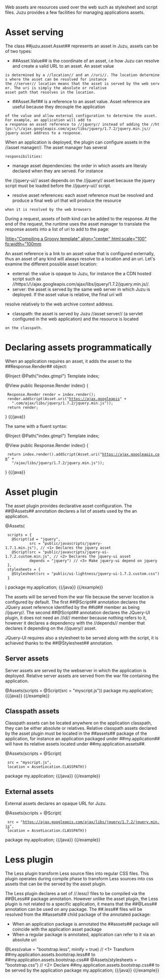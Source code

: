 Web assets are resources used over the web such as stylesheet and script files. Juzu provides a few facilities for
managing applications assets.

= Asset serving =

The class ##juzu.asset.Asset## represents an asset in Juzu, assets can be of two types:

* ##Asset.Value## is the coordinate of an asset, i.e how Juzu can resolve and create a valid URL to an asset. An asset value
 is determined by a //location// and an //uri//. The location determines where the asset can be resolved for instance
 the //server// location means that the asset is served by the web server. The uri is simply the absolute or relative
 asset path that resolves in the location.

* ##Asset.Ref## is a reference to an asset value. Asset reference are useful because they decouple the application
 of the value and allow external configuration to determine the asset. For example, an application will add to
 a response an asset reference to //jquery// instead of adding the //https:\/\/ajax.googleapis.com/ajax/libs/jquery/1.7.2/jquery.min.js//
 jquery asset address to a response.

When an application is deployed, the plugin can configure assets in the //asset manager//. The asset manager has several
 responsibilities:

* manage asset dependencies: the order in which assets are literaly declared when they are served. For instance
the //jquery-ui// asset depends on the //jquery// asset because the jquery script must be loaded before the //jquery-ui//
script.
* resolve asset references: each asset reference must be resolved and produce a final web url that will produce the resource
 when it is resolved by the web browsers

During a request, assets of both kind can be added to the response. At the end of the request, the runtime uses the
asset manager to translate the response assets into a list of uri to add to the page:

[[image:images/assets/assets1.png||title="Compiling a Groovy template" align="center" html:scale="100" fo:width="100mm]]

An asset reference is a link to an asset value that is configured externally, thus an asset of any kind will always resolve
to a location and an uri. Let's examine the different possible asset location:

* external: the value is opaque to Juzu, for instance the a CDN hosted script such as //https:\/\/ajax.googleapis.com/ajax/libs/jquery/1.7.2/jquery.min.js//.
* server: the asset is served by the same web server in which Juzu is deployed. If the asset value is relative, the final uri will
resolve relatively to the web archive context address.
* classpath: the asset is served by Juzu //asset server// (a servlet configured in the web application) and the resource is located
 on the classpath.

= Declaring assets programmatically =

When an application requires an asset, it adds the asset to the ##Response.Render## object:

{{java}}
@Inject
@Path("index.gtmpl")
Template index;

@View
public Response.Render index() {
  Response.Render render = index.render();
  render.addScript(Asset.uri("https://ajax.googleapis" +
    ".com/ajax/libs/jquery/1.7.2/jquery.min.js"));
  return render;
}
{{/java}}

The same with a fluent syntax:

{{java}}
@Inject
@Path("index.gtmpl")
Template index;

@View
public Response.Render index() {
  return index.render().addScript(Asset.uri("https://ajax.googleapis.com" +
    "/ajax/libs/jquery/1.7.2/jquery.min.js"));
}
{{/java}}


= Asset plugin =

The asset plugin provides declarative asset configuration. The ##@Assets## annotation declares a list of assets used
by the an application.

{{example title="JQuery UI declarative asset configuration"}}
{{java}}
@Assets(
  scripts = {
    @Script(id = "jquery",
            src = "public/javascripts/jquery-1.7.1.min.js"), // <1> Declares the jquery asset
    @Script(src = "public/javascripts/jquery-ui-1.7.2.custom.min.js", // <2> Declares the jquery-ui asset
            depends = "jquery") // <3> Make jquery-ui depend on jquery
  },
  stylesheets = {
    @Stylesheet(src = "public/ui-lightness/jquery-ui-1.7.2.custom.css")
  }
)
package my.application;
{{/java}}
{{/example}}

The assets will be served from the war file because the server location is configured by default. The first ##@Script##
annotation declares the JQuery asset reference identified by the ##id## member  as being //jquery//. The second ##@Script##
annotation declares the JQuery-UI plugin, it does not need an //id// member because nothing refers to it, however it
declares a dependency with the //depends// member that declares it depending on the //jquery// asset.

JQuery-UI requires also a stylesheet to be served along with the script, it is achieved thanks to the  ##@Stylesheet## annotation.

== Server assets ==

Server assets are served by the webserver in which the application is deployed. Relative server assets are served from
the war file containing the application.

{{example title="Declarative relative server asset configuration"}}
{{java}}
@Assets(scripts = @Script(src = "myscript.js"))
package my.application;
{{/java}}
{{/example}}

== Classpath assets ==

Classpath assets can be located anywhere on the application classpath, they can be either absolute or relatives. Relative
classpath assets declared by the asset plugin must be located in the ##assets## package of the application, for instance
an application packaged under ##my.application## will have its relative assets located under ##my.application.assets##.

{{example title="Declarative relative classpath asset configuration"}}
{{java}}
@Assets(scripts = @Script(
  src = "myscript.js",
  location = AssetLocation.CLASSPATH))
package my.application;
{{/java}}
{{/example}}

== External assets ==

External assets declares an opaque URL for Juzu.

{{example title="External classpath asset configuration"}}
{{java}}
@Assets(scripts = @Script(
  src = "https://ajax.googleapis.com/ajax/libs/jquery/1.7.2/jquery.min.js",
  location = AssetLocation.CLASSPATH))
package my.application;
{{/java}}
{{/example}}

= Less plugin =

The Less plugin transform Less source files into regular CSS files. This plugin operates during compile phase to
transform Less sources into css assets that can be the served by the asset plugin.

The Less plugin declares a set of //.less// files to be compiled via the ##@Less## package annotation. However unlike
the asset plugin, the Less plugin is not related to a specific application, it means that the ##@Less## annotation can
be used on any package. The ##.less## files will be resolved from the ##assets## child package of the annotated package:

* When an application package is annotated the ##assets## package will coincide with the application asset package
* When a regular package is annotated, application can refer to it via an absolute uri

{{example title="Transforming and declaring Less assets"}}
{{java}}
@Less(value = "bootstrap.less", minify = true) // <1> Transform ##my.application.assets.bootstrap.less## to ##my.application.assets.bootstrap.css##
@Assets(stylesheets = "bootstrap.css") // <2> Declare ##my.application.assets.bootstrap.css## to be served by the application
package my.application;
{{/java}}
{{/example}}
